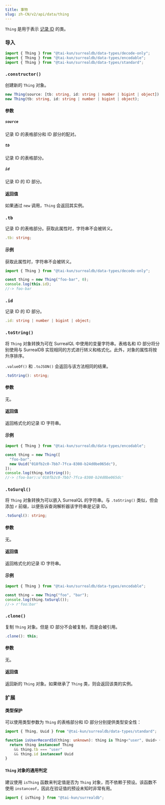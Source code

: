 ```yaml
---
title: 事物
slug: zh-CN/v2/api/data/thing
---
```



`Thing` 是用于表示 [记录 ID](https://surrealdb.com/docs/surrealql/datamodel/ids) 的类。

### 导入

```ts
import { Thing } from "@tai-kun/surrealdb/data-types/decode-only";
import { Thing } from "@tai-kun/surrealdb/data-types/encodable";
import { Thing } from "@tai-kun/surrealdb/data-types/standard";
```

### `.constructor()`

创建新的 `Thing` 对象。

```ts
new Thing(source: [tb: string, id: string | number | bigint | object]);
new Thing(tb: string, id: string | number | bigint | object);
```

#### 参数

##### `source`

记录 ID 的表格部分和 ID 部分的配对。

##### `tb`

记录 ID 的表格部分。

##### `id`

记录 ID 的 ID 部分。

#### 返回值

如果通过 `new` 调用，`Thing` 会返回其实例。

### `.tb` <Badge variant="instance" /><Badge variant="property" /><Badge variant="decodeonly" />

记录 ID 的表格部分。获取此属性时，字符串不会被转义。

```ts
.tb: string;
```

#### 示例

获取此属性时，字符串不会被转义。

```ts
import { Thing } from "@tai-kun/surrealdb/data-types/decode-only";

const thing = new Thing("foo-bar", 0);
console.log(this.id);
//-> foo-bar
```

### `.id` <Badge variant="instance" /><Badge variant="property" /><Badge variant="decodeonly" />

记录 ID 的 ID 部分。

```ts
.id: string | number | bigint | object;
```

### `.toString()` <Badge variant="instance" /><Badge variant="method" /><Badge variant="encodable" />

将 `Thing` 对象转换为可在 SurrealQL 中使用的变量字符串。表格名和 ID 部分将分别使用与 SurrealDB 实现相同的方式进行转义和格式化。此外，对象的属性将按升序排序。

`.valueOf()` 和 `.toJSON()` 会返回与该方法相同的结果。

```ts
.toString(): string;
```

#### 参数

无。

#### 返回值

返回格式化的记录 ID 字符串。

#### 示例

```ts
import { Thing } from "@tai-kun/surrealdb/data-types/encodable";

const thing = new Thing([
  "foo-bar",
  new Uuid("018fb2c0-7bb7-7fca-8308-b24d0be065dc"),
]);
console.log(thing.toString());
//-> ⟨foo-bar⟩:u'018fb2c0-7bb7-7fca-8308-b24d0be065dc'
```

### `.toSurql()` <Badge variant="instance" /><Badge variant="method" /><Badge variant="encodable" />

将 `Thing` 对象转换为可以嵌入 SurrealQL 的字符串。与 `.toString()` 类似，但会添加 `r` 前缀，以便告诉查询解析器该字符串是记录 ID。

```ts
.toSurql(): string;
```

#### 参数

无。

#### 返回值

返回格式化的记录 ID 字符串。

#### 示例

```ts
import { Thing } from "@tai-kun/surrealdb/data-types/encodable";

const thing = new Thing("foo", "bar");
console.log(thing.toSurql());
//-> r'foo:bar'
```

### `.clone()` <Badge variant="instance" /><Badge variant="method" /><Badge variant="standard" />

复制 `Thing` 对象。但是 ID 部分不会被复制，而是会被引用。

```ts
.clone(): this;
```

#### 参数

无。

#### 返回值

返回新的 `Thing` 对象。如果继承了 `Thing` 类，则会返回该类的实例。

### 扩展

#### 类型保护

可以使用类型参数为 `Thing` 的表格部分和 ID 部分分别提供类型安全性：

```ts
import { Thing, Uuid } from "@tai-kun/surrealdb/data-types/standard";

function isUserRecordId(thing: unknown): thing is Thing<"user", Uuid> {
  return thing instanceof Thing
    && thing.tb === "user"
    && thing.id instanceof Uuid
}
```

#### `Thing` 对象的通用判定

建议使用 `isThing` 函数来判定值是否为 `Thing` 对象，而不依赖于预设。该函数不使用 `instanceof`，因此在验证值的预设未知时非常有用。

```ts
import { isThing } from "@tai-kun/surrealdb";
```
